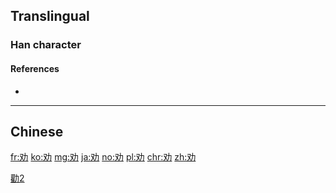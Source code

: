 {{also|勸}}
==Translingual==

===Han character===
{{Han char|rn=19|rad=力|as=02|sn=4|four=|canj=EKS|ids=⿰又力}}

====References====
* {{Han ref|kx=0146.101|dkj=02293|hdz=10365.070|uh=529D|ud=21149}}

[[Category:CJKV characters simplified differently in Japan and China|勸2]]

----

==Chinese==
{{zh-see|勸}}

[[fr:劝]]
[[ko:劝]]
[[mg:劝]]
[[ja:劝]]
[[no:劝]]
[[pl:劝]]
[[chr:劝]]
[[zh:劝]]